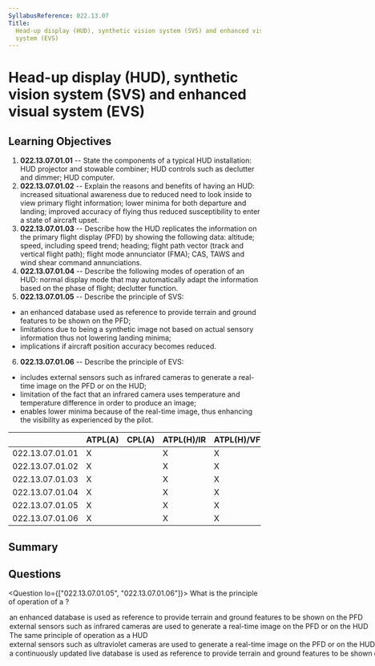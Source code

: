 ```yaml
---
SyllabusReference: 022.13.07
Title:
  Head-up display (HUD), synthetic vision system (SVS) and enhanced visual
  system (EVS)
---
```


# Head-up display (HUD), synthetic vision system (SVS) and enhanced visual system (EVS)

## Learning Objectives

1. **022.13.07.01.01** -- State the components of a typical HUD installation:
   HUD projector and stowable combiner; HUD controls such as declutter and
   dimmer; HUD computer.
2. **022.13.07.01.02** -- Explain the reasons and benefits of having an HUD:
   increased situational awareness due to reduced need to look inside to view
   primary flight information; lower minima for both departure and landing;
   improved accuracy of flying thus reduced susceptibility to enter a state of
   aircraft upset.
3. **022.13.07.01.03** -- Describe how the HUD replicates the information on the
   primary flight display (PFD) by showing the following data: altitude; speed,
   including speed trend; heading; flight path vector (track and vertical flight
   path); flight mode annunciator (FMA); CAS, TAWS and wind shear command
   annunciations.
4. **022.13.07.01.04** -- Describe the following modes of operation of an HUD:
   normal display mode that may automatically adapt the information based on the
   phase of flight; declutter function.
5. **022.13.07.01.05** -- Describe the principle of SVS:

- an enhanced database used as reference to provide terrain and ground features
  to be shown on the PFD;
- limitations due to being a synthetic image not based on actual sensory
  information thus not lowering landing minima;
- implications if aircraft position accuracy becomes reduced.

6. **022.13.07.01.06** -- Describe the principle of EVS:

- includes external sensors such as infrared cameras to generate a real-time
  image on the PFD or on the HUD;
- limitation of the fact that an infrared camera uses temperature and
  temperature difference in order to produce an image;
- enables lower minima because of the real-time image, thus enhancing the
  visibility as experienced by the pilot.

|                 | ATPL(A) | CPL(A) | ATPL(H)/IR | ATPL(H)/VFR | CPL(H) | IR  | CBIR(A) |
| --------------- | ------- | ------ | ---------- | ----------- | ------ | --- | ------- |
| 022.13.07.01.01 | X       |        | X          | X           |        |     |         |
| 022.13.07.01.02 | X       |        | X          | X           |        |     |         |
| 022.13.07.01.03 | X       |        | X          | X           |        |     |         |
| 022.13.07.01.04 | X       |        | X          | X           |        |     |         |
| 022.13.07.01.05 | X       |        | X          | X           |        |     |         |
| 022.13.07.01.06 | X       |        | X          | X           |        |     |         |

## Summary

## Questions

<Question lo={["022.13.07.01.05", "022.13.07.01.06"]}>
  <Text variant="oneCorrect">
    What is the principle of operation of a <Subject />?
  </Text>
  <Option
    subject={[["SVS"], ["synthetic vision system"]]}
    why="SVS system description"
  >
    an enhanced database is used as reference to provide terrain and ground
    features to be shown on the PFD
  </Option>
  <Option
    subject={[["EVS"], ["enhanced visual system"]]}
    why="EVS system description"
  >
    external sensors such as infrared cameras are used to generate a real-time
    image on the PFD or on the HUD
  </Option>
  <Option>The same principle of operation as a HUD</Option>
  <Option why="Describes a EVS, except that infrared rights are used.">
    external sensors such as ultraviolet cameras are used to generate a
    real-time image on the PFD or on the HUD
  </Option>
  <Option why="Describes a SVS, except the database is not continuously updated via live data.">
    a continuously updated live database is used as reference to provide terrain
    and ground features to be shown on the PFD
  </Option>
</Question>
